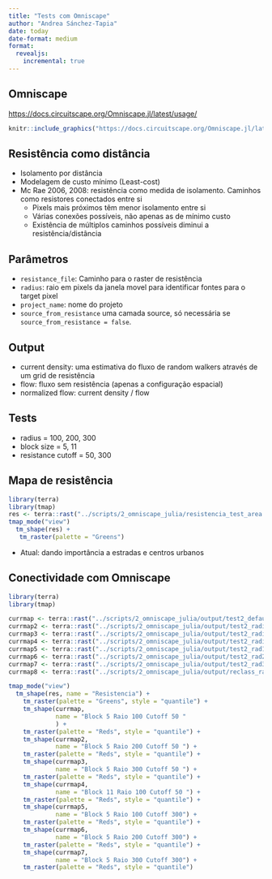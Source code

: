 ```yaml
---
title: "Tests com Omniscape"
author: "Andrea Sánchez-Tapia"
date: today
date-format: medium
format:
  revealjs:
    incremental: true 
---
```


## Omniscape

<https://docs.circuitscape.org/Omniscape.jl/latest/usage/>

```r
knitr::include_graphics("https://docs.circuitscape.org/Omniscape.jl/latest/figs/moving_window.png")
```

## Resistência como distância

+ Isolamento por distância 
+ Modelagem de custo mínimo (Least-cost)
+ Mc Rae 2006, 2008: resistência como medida de isolamento. Caminhos como resistores conectados entre si 
  + Pixels mais próximos têm menor isolamento entre si
  + Várias conexões possíveis, não apenas as de mínimo custo
  + Existência de múltiplos caminhos possíveis diminui a resistência/distância

## Parâmetros

-   `resistance_file`: Caminho para o raster de resistência
-   `radius`: raio em pixels da janela movel para identificar fontes para o target pixel
-   `project_name`: nome do projeto
-   `source_from_resistance` uma camada source, só necessária se `source_from_resistance = false`.

## Output

+ current density: uma estimativa do fluxo de random walkers através de um grid de resistência 
+ flow: fluxo sem resistência (apenas a configuração espacial)
+ normalized flow: current density / flow

## Tests

-   radius = 100, 200, 300
-   block size = 5, 11
-   resistance cutoff = 50, 300

## Mapa de resistência

```r

library(terra)
library(tmap)
res <- terra::rast("../scripts/2_omniscape_julia/resistencia_test_area.tif")
tmap_mode("view")
  tm_shape(res) + 
   tm_raster(palette = "Greens")
```
+ Atual: dando importância a estradas e centros urbanos


## Conectividade com Omniscape

```r
library(terra)
library(tmap)

currmap <- terra::rast("../scripts/2_omniscape_julia/output/test2_default_options/cum_currmap.tif")
currmap2 <- terra::rast("../scripts/2_omniscape_julia/output/test2_radius200/cum_currmap.tif")
currmap3 <- terra::rast("../scripts/2_omniscape_julia/output/test2_radius300/cum_currmap.tif")
currmap4 <- terra::rast("../scripts/2_omniscape_julia/output/test2_radius200_block10/cum_currmap.tif")
currmap5 <- terra::rast("../scripts/2_omniscape_julia/output/test2_rad100_block_5_cutoff300/cum_currmap.tif")
currmap6 <- terra::rast("../scripts/2_omniscape_julia/output/test2_rad200_block_5_cutoff300/cum_currmap.tif")
currmap7 <- terra::rast("../scripts/2_omniscape_julia/output/test2_rad300_block_5_cutoff300/cum_currmap.tif")
currmap8 <- terra::rast("../scripts/2_omniscape_julia/output/reclass_radius300/cum_currmap.tif")
```


```r
tmap_mode("view")
  tm_shape(res, name = "Resistencia") +
    tm_raster(palette = "Greens", style = "quantile") +
    tm_shape(currmap,
             name = "Block 5 Raio 100 Cutoff 50 "
             ) +
    tm_raster(palette = "Reds", style = "quantile") +
    tm_shape(currmap2,
             name = "Block 5 Raio 200 Cutoff 50 ") +
    tm_raster(palette = "Reds", style = "quantile") +
    tm_shape(currmap3,
             name = "Block 5 Raio 300 Cutoff 50 ") +
    tm_raster(palette = "Reds", style = "quantile") +
    tm_shape(currmap4,
             name = "Block 11 Raio 100 Cutoff 50 ") +
    tm_raster(palette = "Reds", style = "quantile") +
    tm_shape(currmap5,
             name = "Block 5 Raio 100 Cutoff 300") +
    tm_raster(palette = "Reds", style = "quantile") +
    tm_shape(currmap6,
             name = "Block 5 Raio 200 Cutoff 300") +
    tm_raster(palette = "Reds", style = "quantile") +
    tm_shape(currmap7,
             name = "Block 5 Raio 300 Cutoff 300") +
    tm_raster(palette = "Reds", style = "quantile") 
```



